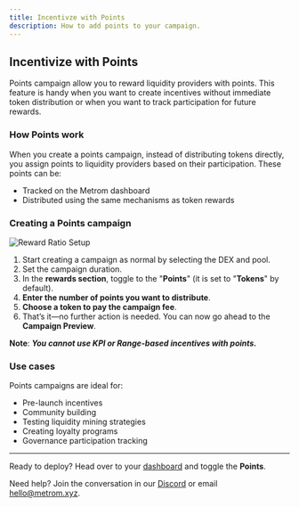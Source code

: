 ```yaml
---
title: Incentivze with Points
description: How to add points to your campaign.
---
```


## Incentivize with Points

Points campaign allow you to reward liquidity providers with points. This
feature is handy when you want to create incentives without immediate token
distribution or when you want to track participation for future rewards.

### How Points work

When you create a points campaign, instead of distributing tokens directly, you
assign points to liquidity providers based on their participation. These points
can be:

- Tracked on the Metrom dashboard
- Distributed using the same mechanisms as token rewards

### Creating a Points campaign

![Reward Ratio Setup](/videos/points-setup.gif)

1. Start creating a campaign as normal by selecting the DEX and pool.
2. Set the campaign duration.
3. In the **rewards section**, toggle to the "**Points**" (it is set to
   "**Tokens**" by default).
4. **Enter the number of points you want to distribute**.
5. **Choose a token to pay the campaign fee**.
6. That’s it—no further action is needed. You can now go ahead to the **Campaign
   Preview**.

**Note**: **_You cannot use KPI or Range-based incentives with points._**

### Use cases

Points campaigns are ideal for:

- Pre-launch incentives
- Community building
- Testing liquidity mining strategies
- Creating loyalty programs
- Governance participation tracking

---

Ready to deploy? Head over to your
[dashboard](https://app.metrom.xyz/en/campaigns/create/amm-pool-liquidity) and
toggle the **Points**.

Need help? Join the conversation in our
[Discord](https://discord.com/invite/S2kBEAGWbM) or email hello@metrom.xyz.
